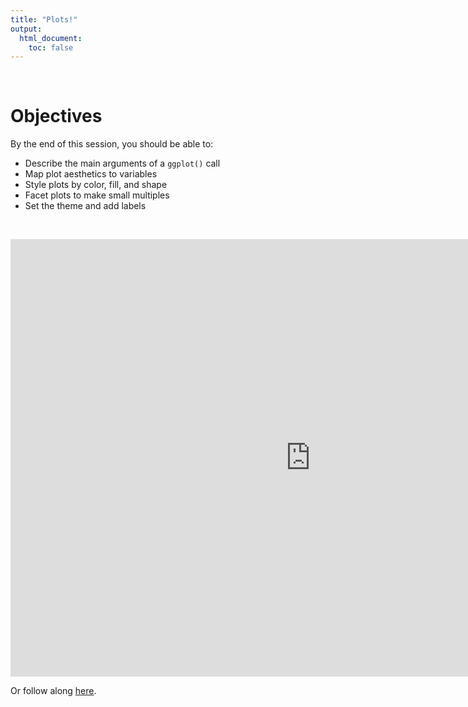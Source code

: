 ```yaml
---
title: "Plots!"
output:
  html_document:
    toc: false
---
```


<br>

# Objectives

By the end of this session, you should be able to:

* Describe the main arguments of a `ggplot()` call
* Map plot aesthetics to variables
* Style plots by color, fill, and shape
* Facet plots to make small multiples
* Set the theme and add labels


<br>

<iframe width="960" height="700" src="http://www.globalhealthresearch.co/workshops/ieat/decks/w08_deck.html" style="border: none;"></iframe>

Or follow along [here](decks/w08_deck.html). 